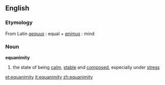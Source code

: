 ==English==
===Etymology===
From Latin ''[[aequus]]'' : equal + ''[[animus]]'' : mind

===Noun===
'''equanimity'''
# the state of being [[calm]], [[stable]] and [[composed]], especially under [[stress]]

[[et:equanimity]]
[[it:equanimity]]
[[zh:equanimity]]